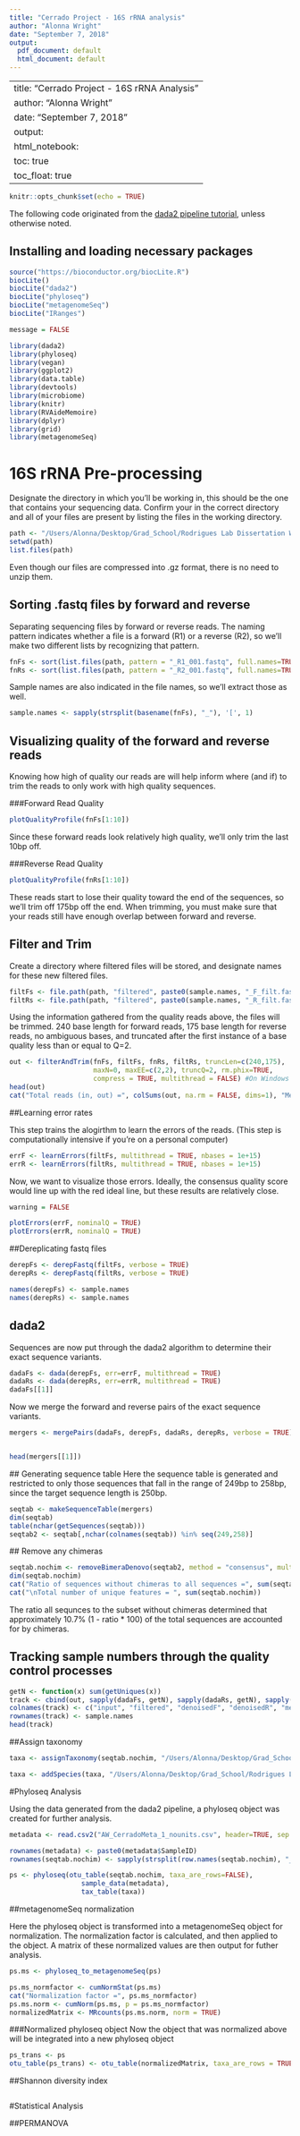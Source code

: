 ```yaml
---
title: "Cerrado Project - 16S rRNA analysis"
author: "Alonna Wright"
date: "September 7, 2018"
output:
  pdf_document: default
  html_document: default
---
```


---
title: "Cerrado Project - 16S rRNA Analysis"
author: "Alonna Wright"
date: "September 7, 2018"
output: 
  html_notebook:
    toc: true
    toc_float: true
---

```r
knitr::opts_chunk$set(echo = TRUE)
```

The following code originated from the [dada2 pipeline tutorial](https://benjjneb.github.io/dada2/tutorial.html), unless otherwise noted.

## Installing and loading necessary packages

```r
source("https://bioconductor.org/biocLite.R")
biocLite()
biocLite("dada2")
biocLite("phyloseq")
biocLite("metagenomeSeq")
biocLite("IRanges")
```


```r
message = FALSE

library(dada2)
library(phyloseq)
library(vegan)
library(ggplot2)
library(data.table)
library(devtools)
library(microbiome)
library(knitr)
library(RVAideMemoire)
library(dplyr)
library(grid)
library(metagenomeSeq)

```

# 16S rRNA Pre-processing 

Designate the directory in which you'll be working in, this should be the one that contains your sequencing data. Confirm your in the correct directory and all of your files are present by listing the files in the working directory. 

```r
path <- "/Users/Alonna/Desktop/Grad_School/Rodrigues Lab Dissertation Work/AW_CerradoProject/CerradoProjectRMD/Cerrado16SAnalysis"
setwd(path)
list.files(path)
```
Even though our files are compressed into .gz format, there is no need to unzip them.

## Sorting .fastq files by forward and reverse

Separating sequencing files by forward or reverse reads. The naming pattern indicates whether a file is a forward (R1) or a reverse (R2), so we'll make two different lists by recognizing that pattern. 

```r
fnFs <- sort(list.files(path, pattern = "_R1_001.fastq", full.names=TRUE))
fnRs <- sort(list.files(path, pattern = "_R2_001.fastq", full.names=TRUE))

```

Sample names are also indicated in the file names, so we'll extract those as well. 

```r
sample.names <- sapply(strsplit(basename(fnFs), "_"), '[', 1)
```

## Visualizing quality of the forward and reverse reads

Knowing how high of quality our reads are will help inform where (and if) to trim the reads to only work with high quality sequences. 

###Forward Read Quality
```r
plotQualityProfile(fnFs[1:10])
```
Since these forward reads look relatively high quality, we'll only trim the last 10bp off. 

###Reverse Read Quality
```r
plotQualityProfile(fnRs[1:10])
```

These reads start to lose their quality toward the end of the sequences, so we'll trim off 175bp off the end.  When trimming, you must make sure that your reads still have enough overlap between forward and reverse. 

## Filter and Trim

Create a directory where filtered files will be stored, and designate names for these new filtered files. 

```r
filtFs <- file.path(path, "filtered", paste0(sample.names, "_F_filt.fastq.gz"))
filtRs <- file.path(path, "filtered", paste0(sample.names, "_R_filt.fastq.gz"))

```

Using the information gathered from the quality reads above, the files will be trimmed. 240 base length for forward reads, 175 base length for reverse reads, no ambiguous bases, and truncated after the first instance of a base quality less than or equal to Q=2.

```r
out <- filterAndTrim(fnFs, filtFs, fnRs, filtRs, truncLen=c(240,175),
                     maxN=0, maxEE=c(2,2), truncQ=2, rm.phix=TRUE, 
                     compress = TRUE, multithread = FALSE) #On Windows set multithread = FALSE
head(out)
cat("Total reads (in, out) =", colSums(out, na.rm = FALSE, dims=1), "Mean reads = (in, out)", colMeans(out, na.rm = FALSE, dims=1))

```

##Learning error rates

This step trains the alogirthm to learn the errors of the reads.  (This step is computationally intensive if you're on a personal computer)
```r
errF <- learnErrors(filtFs, multithread = TRUE, nbases = 1e+15)
errR <- learnErrors(filtRs, multithread = TRUE, nbases = 1e+15)

```

Now, we want to visualize those errors. Ideally, the consensus quality score would line up with the red ideal line, but these results are relatively close. 

```r
warning = FALSE

plotErrors(errF, nominalQ = TRUE)
plotErrors(errR, nominalQ = TRUE)

```

##Dereplicating fastq files

```r
derepFs <- derepFastq(filtFs, verbose = TRUE)
derepRs <- derepFastq(filtRs, verbose = TRUE)
```

```r
names(derepFs) <- sample.names
names(derepRs) <- sample.names
```

## dada2 
Sequences are now put through the dada2 algorithm to determine their exact sequence variants.

```r
dadaFs <- dada(derepFs, err=errF, multithread = TRUE)
dadaRs <- dada(derepRs, err=errR, multithread = TRUE)
dadaFs[[1]]
```
 
 Now we merge the forward and reverse pairs of the exact sequence variants. 
 
```r
mergers <- mergePairs(dadaFs, derepFs, dadaRs, derepRs, verbose = TRUE)


head(mergers[[1]])
```
 
 ## Generating sequence table 
 Here the sequence table is generated and restricted to only those sequences that fall in the range of 249bp to 258bp, since the target sequence length is 250bp.
 
```r
seqtab <- makeSequenceTable(mergers)
dim(seqtab)
table(nchar(getSequences(seqtab)))
seqtab2 <- seqtab[,nchar(colnames(seqtab)) %in% seq(249,258)]
```
 
 ## Remove any chimeras
```r
seqtab.nochim <- removeBimeraDenovo(seqtab2, method = "consensus", multithread = TRUE, verbose = TRUE)
dim(seqtab.nochim)
cat("Ratio of sequences without chimeras to all sequences =", sum(seqtab.nochim)/sum(seqtab2))
cat("\nTotal number of unique features = ", sum(seqtab.nochim))
```
 The ratio all sequnces to the subset without chimeras determined that approximately 10.7% (1 - ratio * 100) of the total sequences are accounted for by chimeras. 
 
## Tracking sample numbers through the quality control processes

```r
getN <- function(x) sum(getUniques(x))
track <- cbind(out, sapply(dadaFs, getN), sapply(dadaRs, getN), sapply(mergers, getN), rowSums(seqtab.nochim))
colnames(track) <- c("input", "filtered", "denoisedF", "denoisedR", "merged", "nonchim")
rownames(track) <- sample.names
head(track)
```

 
##Assign taxonomy

```r
taxa <- assignTaxonomy(seqtab.nochim, "/Users/Alonna/Desktop/Grad_School/Rodrigues Lab Dissertation Work/AW_CerradoProject/CerradoProjectRMD/silva_nr_v132_train_set.fa.gz", multithread=TRUE)

```

```r
taxa <- addSpecies(taxa, "/Users/Alonna/Desktop/Grad_School/Rodrigues Lab Dissertation Work/AW_CerradoProject/CerradoProjectRMD/silva_species_assignment_v132.fa.gz")
```

#Phyloseq Analysis

Using the data generated from the dada2 pipeline, a phyloseq object was created for further analysis. 

```r
metadata <- read.csv2("AW_CerradoMeta_1_nounits.csv", header=TRUE, sep = ",", fileEncoding="UTF-8-BOM")

rownames(metadata) <- paste0(metadata$SampleID)
rownames(seqtab.nochim) <- sapply(strsplit(row.names(seqtab.nochim), "_"), '[', 1)

ps <- phyloseq(otu_table(seqtab.nochim, taxa_are_rows=FALSE), 
                  sample_data(metadata), 
                  tax_table(taxa))
```


##metagenomeSeq normalization

Here the phyloseq object is transformed into a metagenomeSeq object for normalization.  The normalization factor is calculated, and then applied to the object. A matrix of these normalized values are then output for futher analysis. 
```r
ps.ms <- phyloseq_to_metagenomeSeq(ps)

ps.ms_normfactor <- cumNormStat(ps.ms)
cat("Normalization factor =", ps.ms_normfactor)
ps.ms.norm <- cumNorm(ps.ms, p = ps.ms_normfactor)
normalizedMatrix <- MRcounts(ps.ms.norm, norm = TRUE)
```

###Normalized phyloseq object
Now the object that was normalized above will be integrated into a new phyloseq object
```r
ps_trans <- ps
otu_table(ps_trans) <- otu_table(normalizedMatrix, taxa_are_rows = TRUE)
```

##Shannon diversity index

```r

```

#Statistical Analysis

##PERMANOVA
```r

```

